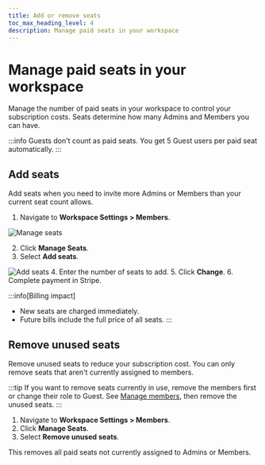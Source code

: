 ```yaml
---
title: Add or remove seats
toc_max_heading_level: 4
description: Manage paid seats in your workspace
---
```


# Manage paid seats in your workspace

Manage the number of paid seats in your workspace to control your subscription costs. Seats determine how many Admins and Members you can have.

:::info
Guests don't count as paid seats. You get 5 Guest users per paid seat automatically.
:::

## Add seats

Add seats when you need to invite more Admins or Members than your current seat count allows.

1. Navigate to **Workspace Settings > Members**.

  ![Manage seats](https://media.docs.plane.so/activate-license/manage-seats.webp#hero-tr)

2. Click **Manage Seats**.
3. Select **Add seats**.

  ![Add seats](https://media.docs.plane.so/activate-license/add-paid-seats.webp#hero)
4. Enter the number of seats to add.
5. Click **Change**.
6. Complete payment in Stripe.

:::info[Billing impact]
- New seats are charged immediately.
- Future bills include the full price of all seats.
:::

## Remove unused seats

Remove unused seats to reduce your subscription cost. You can only remove seats that aren't currently assigned to members.

:::tip
If you want to remove seats currently in use, remove the members first or change their role to Guest. See [Manage members](/core-concepts/workspaces/members), then remove the unused seats.
:::

1. Navigate to **Workspace Settings > Members**.
2. Click **Manage Seats**.
3. Select **Remove unused seats**.

This removes all paid seats not currently assigned to Admins or Members.



